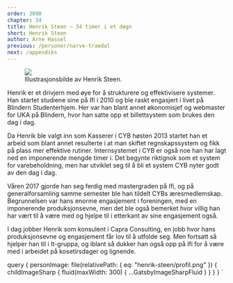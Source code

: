 ```yaml
---
order: 3090
chapter: 34
title: Henrik Steen — 34 timer i et døgn
short: Henrik Steen
author: Arne Hassel
previous: /personer/narve-traedal
next: /appendiks
---
```



<Figure position="end">
  <Image src={props.data.personImage} />
  <Figcaption>Illustrasjonsbilde av Henrik Steen.</Figcaption>
</Figure>

Henrik er et drivjern med øye for å strukturere og effektivisere systemer. Han startet studiene sine på Ifi i 
2010 og ble raskt engasjert i livet på Blindern Studenterhjem. Her var han blant annet økonomisjef og webmaster 
for UKA på Blindern, hvor han satte opp et billettsystem som brukes den dag i dag.

Da Henrik ble valgt inn som Kasserer i CYB høsten 2013 startet han et arbeid som blant annet resulterte i at 
man skiftet regnskapssystem og fikk på plass mer effektive rutiner. Internsystemet i CYB er også noe han har 
lagt ned en imponerende mengde timer i. Det begynte riktignok som et system for varebeholdning, men har 
utviklet seg til å bli et system CYB nyter godt av den dag i dag.

Våren 2017 gjorde han seg ferdig med mastergraden på Ifi, og på generalforsamling samme semester ble han 
tildelt CYBs æresmedlemskap. Begrunnelsen var hans enorme engasjement i foreningen, med en imponerende 
produksjonsevne, men det ble også bemerket hvor villig han har vært til å være med og hjelpe til i etterkant 
av sine engasjement også.

I dag jobber Henrik som konsulent i Capra Consulting, en jobb hvor hans produksjonsevne og engasjement får 
lov til å utfolde seg. Men fortsatt så hjelper han til i It-gruppa, og iblant så dukker han også opp på Ifi 
for å være med i arbeidet på kosetirsdager og lignende.

  query {
    personImage: file(relativePath: { eq: "henrik-steen/profil.png" }) {
      childImageSharp {
        fluid(maxWidth: 300) {
          ...GatsbyImageSharpFluid
        }
      }
    }
  }
`
